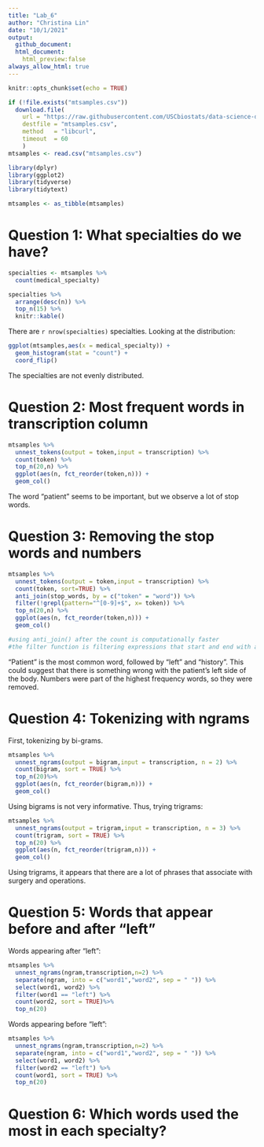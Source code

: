 ```yaml
---
title: "Lab_6"
author: "Christina Lin"
date: "10/1/2021"
output: 
  github_document:
  html_document:
    html_preview:false
always_allow_html: true
---
```


```r
knitr::opts_chunk$set(echo = TRUE)
```


```r
if (!file.exists("mtsamples.csv"))
  download.file(
    url = "https://raw.githubusercontent.com/USCbiostats/data-science-data/master/00_mtsamples/mtsamples.csv",
    destfile = "mtsamples.csv",
    method   = "libcurl",
    timeout  = 60
    )
mtsamples <- read.csv("mtsamples.csv")

library(dplyr)
library(ggplot2)
library(tidyverse)
library(tidytext)
```



```r
mtsamples <- as_tibble(mtsamples)
```

# Question 1: What specialties do we have?
```r
specialties <- mtsamples %>%
  count(medical_specialty)

specialties %>%
  arrange(desc(n)) %>%
  top_n(15) %>%
  knitr::kable()

```

There are `r nrow(specialties)` specialties. Looking at the distribution:

```r
ggplot(mtsamples,aes(x = medical_specialty)) +
  geom_histogram(stat = "count") +
  coord_flip()
```

The specialties are not evenly distributed.



# Question 2: Most frequent words in transcription column

```r
mtsamples %>%
  unnest_tokens(output = token,input = transcription) %>%
  count(token) %>%
  top_n(20,n) %>%
  ggplot(aes(n, fct_reorder(token,n))) + 
  geom_col()
```

The word "patient" seems to be important, but we observe a lot of stop words. 


# Question 3: Removing the stop words and numbers

```r
mtsamples %>%
  unnest_tokens(output = token,input = transcription) %>%
  count(token, sort=TRUE) %>%
  anti_join(stop_words, by = c("token" = "word")) %>%
  filter(!grepl(pattern="^[0-9]+$", x= token)) %>%
  top_n(20,n) %>%
  ggplot(aes(n, fct_reorder(token,n))) + 
  geom_col()

#using anti_join() after the count is computationally faster
#the filter function is filtering expressions that start and end with a number using regular expression
```


"Patient" is the most common word, followed by "left" and "history". This could suggest that there is something wrong with the patient's left side of the body. Numbers were part of the highest frequency words, so they were removed. 



# Question 4: Tokenizing with ngrams

First, tokenizing by bi-grams.
```r
mtsamples %>%
  unnest_ngrams(output = bigram,input = transcription, n = 2) %>%
  count(bigram, sort = TRUE) %>%
  top_n(20)%>%
  ggplot(aes(n, fct_reorder(bigram,n))) + 
  geom_col()
```

Using bigrams is not very informative. Thus, trying trigrams:


```r
mtsamples %>%
  unnest_ngrams(output = trigram,input = transcription, n = 3) %>%
  count(trigram, sort = TRUE) %>%
  top_n(20) %>%
  ggplot(aes(n, fct_reorder(trigram,n))) + 
  geom_col()
```


Using trigrams, it appears that there are a lot of phrases that associate with surgery and operations. 



# Question 5: Words that appear before and after "left"

Words appearing after "left":
```r
mtsamples %>%
  unnest_ngrams(ngram,transcription,n=2) %>%
  separate(ngram, into = c("word1","word2", sep = " ")) %>%
  select(word1, word2) %>%
  filter(word1 == "left") %>%
  count(word2, sort = TRUE)%>%
  top_n(20)
```



Words appearing before "left":
```r
mtsamples %>%
  unnest_ngrams(ngram,transcription,n=2) %>%
  separate(ngram, into = c("word1","word2", sep = " ")) %>%
  select(word1, word2) %>%
  filter(word2 == "left") %>%
  count(word1, sort = TRUE) %>%
  top_n(20)
```


# Question 6: Which words used the most in each specialty?